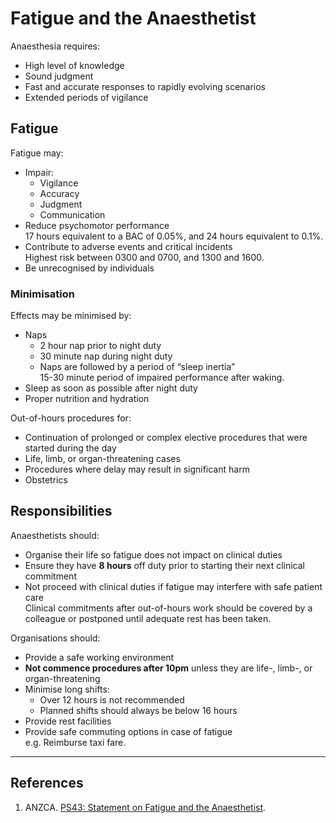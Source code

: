# Fatigue and the Anaesthetist


Anaesthesia requires:

* High level of knowledge
* Sound judgment
* Fast and accurate responses to rapidly evolving scenarios
* Extended periods of vigilance


## Fatigue

Fatigue may:

* Impair:
	* Vigilance
	* Accuracy
	* Judgment
	* Communication
* Reduce psychomotor performance\
17 hours equivalent to a BAC of 0.05%, and 24 hours equivalent to 0.1%.
* Contribute to adverse events and critical incidents\
Highest risk between 0300 and 0700, and 1300 and 1600.
* Be unrecognised by individuals



### Minimisation

Effects may be minimised by:

* Naps
	* 2 hour nap prior to night duty
	* 30 minute nap during night duty
	* Naps are followed by a period of "sleep inertia"\
	15-30 minute period of impaired performance after waking.
* Sleep as soon as possible after night duty
* Proper nutrition and hydration


Out-of-hours procedures for:

* Continuation of prolonged or complex elective procedures that were started during the day
* Life, limb, or organ-threatening cases
* Procedures where delay may result in significant harm
* Obstetrics

## Responsibilities

Anaesthetists should:

* Organise their life so fatigue does not impact on clinical duties
* Ensure they have **8 hours** off duty prior to starting their next clinical commitment
* Not proceed with clinical duties if fatigue may interfere with safe patient care\
Clinical commitments after out-of-hours work should be covered by a colleague or postponed until adequate rest has been taken.


Organisations should:

* Provide a safe working environment
* **Not commence procedures after 10pm** unless they are life-, limb-, or organ-threatening
* Minimise long shifts:
	* Over 12 hours is not recommended
	* Planned shifts should always be below 16 hours
* Provide rest facilities
* Provide safe commuting options in case of fatigue\
e.g. Reimburse taxi fare.

---

## References

1. ANZCA. [PS43: Statement on Fatigue and the Anaesthetist](http://www.anzca.edu.au/Documents/ps43-2007-statement-on-fatigue-and-the-anaesthetis.pdf).